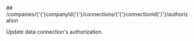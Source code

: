 
<MethodPill method="put" />
## /companies/{'{'}companyId{'}'}/connections/{'{'}connectionId{'}'}/authorization

Update data connection's authorization.
